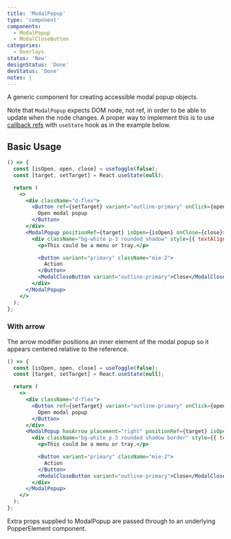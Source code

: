 ```yaml
---
title: 'ModalPopup'
type: 'component'
components:
  - ModalPopup
  - ModalCloseButton
categories:
  - Overlays
status: 'New'
designStatus: 'Done'
devStatus: 'Done'
notes: |
---
```


A generic component for creating accessible modal popup objects.

Note that `ModalPopup` expects DOM node, not ref, in order to be able to update when the node changes.
A proper way to implement this is to use [callback refs](https://reactjs.org/docs/refs-and-the-dom.html#callback-refs) with `useState` hook as in the example below.

## Basic Usage

```jsx live
() => {
  const [isOpen, open, close] = useToggle(false);
  const [target, setTarget] = React.useState(null);

  return (
    <>
      <div className="d-flex">
        <Button ref={setTarget} variant="outline-primary" onClick={open}>
          Open modal popup
        </Button>
      </div>
      <ModalPopup positionRef={target} isOpen={isOpen} onClose={close}>
        <div className="bg-white p-3 rounded shadow" style={{ textAlign: 'start' }}>
          <p>This could be a menu or tray.</p>

          <Button variant="primary" className="mie-2">
            Action
          </Button>
          <ModalCloseButton variant="outline-primary">Close</ModalCloseButton>
        </div>
      </ModalPopup>
    </>
  );
};
```

### With arrow

The arrow modifier positions an inner element of the modal popup so it appears centered relative to the reference.

```jsx live
() => {
  const [isOpen, open, close] = useToggle(false);
  const [target, setTarget] = React.useState(null);

  return (
    <>
      <div className="d-flex">
        <Button ref={setTarget} variant="outline-primary" onClick={open}>
          Open modal popup
        </Button>
      </div>
      <ModalPopup hasArrow placement="right" positionRef={target} isOpen={isOpen} onClose={close}>
        <div className="bg-white p-3 rounded shadow border" style={{ textAlign: 'start' }}>
          <p>This could be a menu or tray.</p>

          <Button variant="primary" className="mie-2">
            Action
          </Button>
          <ModalCloseButton variant="outline-primary">Close</ModalCloseButton>
        </div>
      </ModalPopup>
    </>
  );
};
```

Extra props supplied to ModalPopup are passed through to an underlying PopperElement component.
